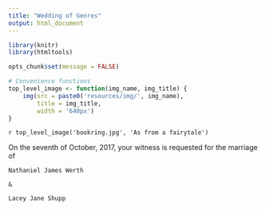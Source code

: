 ```yaml
---
title: "Wedding of Genres"
output: html_document
---
```



```r
library(knitr)
library(htmltools)

opts_chunk$set(message = FALSE)

# Convenience functions
top_level_image <- function(img_name, img_title) {
    img(src = paste0('resources/img/', img_name),
        title = img_title,
        width = '640px')
}
```

`r top_level_image('bookring.jpg', 'As from a fairytale')`

On the seventh of October, 2017, your witness is requested for the marriage of

```block
Nathaniel James Werth

&

Lacey Jane Shupp
```
